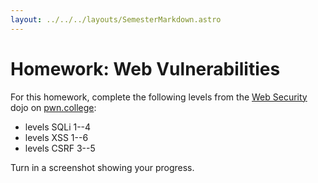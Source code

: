 ```yaml
---
layout: ../../../layouts/SemesterMarkdown.astro
---
```


# Homework: Web Vulnerabilities

For this homework, complete the following levels from the
[Web Security](https://pwn.college/intro-to-cybersecurity/web-security/) dojo on
[pwn.college](https://pwn.college/):

- levels SQLi 1--4
- levels XSS 1--6
- levels CSRF 3--5

Turn in a screenshot showing your progress.
